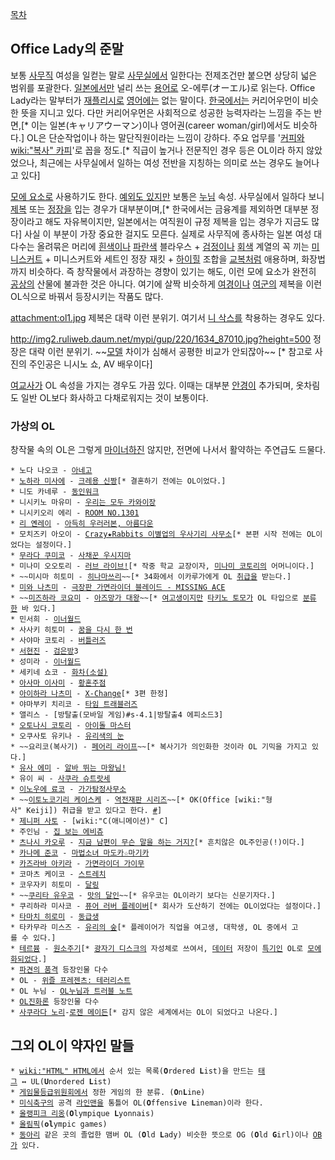[[목차]]

== Office Lady의 준말 ==
보통 [[사무직]] 여성을 일컫는 말로 [[사무실]]에서 일한다는 전제조건만 붙으면 상당히 넓은 범위를 포괄한다. [[일본]]에서만 널리 쓰는 [[용어]]로 오-에루(オーエル)로 읽는다. Office Lady라는 말부터가 [[재플리시]]로 [[영어]]에는 없는 말이다. [[대한민국|한국]]에서는 커리어우먼이 비슷한 뜻을 지니고 있다. 다만 커리어우먼은 사회적으로 성공한 능력자라는 느낌을 주는 반면,[* 이는 일본(キャリアウーマン)이나 영어권(career woman/girl)에서도 비슷하다.] OL은 단순작업이나 하는 말단직원이라는 느낌이 강하다. 주요 업무를 '[[커피]]와 [[wiki:"복사" 카피]]'로 꼽을 정도.[* 직급이 높거나 전문직인 경우 등은 OL이라 하지 않았었으나, 최근에는 사무실에서 일하는 여성 전반을 지칭하는 의미로 쓰는 경우도 늘어나고 있다]

[[모에 요소]]로 사용하기도 한다. [[아사마 이사미|예외도 있지만]] 보통은 [[누님]] 속성. 사무실에서 일하다 보니 [[제복]] 또는 [[정장]]을 입는 경우가 대부분이며,[* 한국에서는 금융계를 제외하면 대부분 정장이라고 해도 자유복이지만, 일본에서는 여직원이 규정 제복을 입는 경우가 지금도 많다] 사실 이 부분이 가장 중요한 걸지도 모른다. 실제로 사무직에 종사하는 일본 여성 대다수는 올려묶은 머리에 [[흰색]]이나 [[파란색]] 블라우스 + [[검은색|검정]]이나 [[회색]] 계열의 꼭 끼는 [[미니스커트]] + 미니스커트와 세트인 정장 재킷 + [[하이힐]] 조합을 [[교복]]처럼 애용하며, 화장법까지 비슷하다. 즉 창작물에서 과장하는 경향이 있기는 해도, 이런 모에 요소가 완전히 [[공상]]의 산물에 불과한 것은 아니다. 여기에 살짝 비슷하게 [[여경]]이나 [[여군]]의 제복을 이런 OL식으로 바꿔서 등장시키는 작품도 많다. 

attachment:ol1.jpg
제복은 대략 이런 분위기. 여기서 [[니 삭스]]를 착용하는 경우도 있다.

http://img2.ruliweb.daum.net/mypi/gup/220/1634_87010.jpg?height=500
정장은 대략 이런 분위기.
~~[[모델]] 차이가 심해서 공평한 비교가 안되잖아~~ [* 참고로 사진의 주인공은 니시노 쇼, AV 배우이다]

[[여교사]]가 OL 속성을 가지는 경우도 가끔 있다. 이때는 대부분 [[안경]]이 추가되며, 옷차림도 일반 OL보다 화사하고 다채로워지는 것이 보통이다.

=== 가상의 OL ===
창작물 속의 OL은 그렇게 [[마이너]]하진 않지만, 전면에 나서서 활약하는 주연급도 드물다.
 * 노다 나오코 - [[아네고]]
 * [[노하라 미사에]] - [[크레용 신짱]][* 결혼하기 전에는 OL이었다.]
 * 니도 카네루 - [[동인워크]]
 * 니시키노 마유미 - [[우리는 모두 카와이장]]
 * 니시키오리 에리 - [[ROOM NO.1301]]
 * [[리 옌레이]] - [[아득히 우러러본, 아름다운]]
 * 모치즈키 아오이 - [[Crazy★Rabbits 이별업의 우사기리 사무소]][* 본편 시작 전에는 OL이었다는 설정이다.]
 * [[무라다 쿠미코]] - [[사채꾼 우시지마]]
 * 미나미 오오토리 - [[러브 라이브!]][* 작중 학교 교장이자, [[미나미 코토리]]의 어머니이다.]
 * ~~미시마 히토미 - [[히나마쓰리]]~~[* 34화에서 이카루가에게 OL [[취급]]을 받는다.]
 * [[미와 나츠미]] - [[극장판 가면라이더 블레이드 - MISSING ACE]]
 * ~~[[미즈하라 코요미]] - [[아즈망가 대왕]]~~[* [[여고생]]이지만 [[타키노 토모]]가 OL 타입으로 [[분류]]한 바 있다.]
 * 민서희 - [[이너월드]]
 * 사사키 히토미 - [[꿈을 다시 한 번]]
 * 사야마 코토리 - [[버틀러즈]]
 * [[서현진(검은방)|서현진]] - [[검은방]]3
 * 성미라 - [[이너월드]]
 * 세키네 쇼코 - [[화차(소설)]]
 * [[아사마 이사미]] - [[황혼주점]]
 * [[아이하라 나츠미]] - [[X-Change]][* 3편 한정]
 * 야마부키 치리코 - [[타임 트래블러즈]]
 * 앨리스 - [방탈출(모바일 게임)#s-4.1|방탈출4 에피소드3]
 * [[오토나시 코토리]] - [[아이돌 마스터]]
 * 오쿠사토 유키나 - [[유리색의 눈]]
 * ~~요리코(복사기) - [[페어리 라이프]]~~[* 복사기가 의인화한 것이라 OL 기믹을 가지고 있다.]
 * [[유사 에미]] - [[알바 뛰는 마왕님!]]
 * 유이 씨 - [[사쿠라 슈트랏세]]
 * [[이노우에 료코]] - [[가가탐정사무소]]
 * ~~[[이토노코기리 케이스케]] - [[역전재판 시리즈]]~~[* OK(Office [wiki:"형사" Keiji]) 취급을 받고 있다고 한다. [http://rigvedawiki.net/r1/pds/1-5-OK.png #]]
 * [[제니퍼 사토]] - [wiki:"C(애니메이션)" C]
 * 주인님 - [[집 보는 에비츄]]
 * [[츠나시 카오루]] - [[지금 남편이 무슨 말을 하는 거지?]][* 흔치않은 OL주인공(!)이다.]
 * [[카나메 준코]] - [[마법소녀 마도카☆마기카]]
 * [[카즈라바 아키라]] - [[가면라이더 가이무]]
 * 코마츠 케이코 - [[스트레치]]
 * 코우자키 히토미 - [[달링]]
 * ~~[[쿠리타 유우코]] - [[맛의 달인]]~~[* 유우코는 OL이라기 보다는 신문기자다.]
 * 쿠리하라 미사코 - [[퓨어 러버 플레이버]][* 회사가 도산하기 전에는 OL이었다는 설정이다.]
 * [[타마치 히로미]] - [[동급생]]
 * 타카무라 미스즈 - [[유리의 숲]][* 플레이어가 직업을 여고생, 대학생, OL 중에서 고를 수 있다.]
 * [[테르븀]] - [[원소주기]][* [[광자기 디스크]]의 자성체로 쓰여서, [[데이터]] 저장이 [[특기]]인 OL로 [[모에화]]되었다.]
 * [[파견의 품격]] 등장인물 다수
 * OL - [[위즐 프레젠츠: 테러리스트]]
 * OL 누님 - [[OL누님과 트러블 노트]]
 * [[OL진화론]] 등장인물 다수
 * [[사쿠라다 노리]]-[[로젠 메이든]][* 감지 않은 세계에서는 OL이 되었다고 나온다.]

== 그외 OL이 약자인 말들 ==
 * [[wiki:"HTML" HTML]]에서 순서 있는 목록('''O'''rdered '''L'''ist)을 만드는 [[태그]] ↔ UL('''U'''nordered '''L'''ist)
 * [[게임물등급위원회]]에서 정한 게임의 한 분류. ('''O'''n'''L'''ine)
 * [[미식축구]]의 공격 [[라인맨]]을 통틀어 OL('''O'''ffensive '''L'''ineman)이라 한다.
 * [[올랭피크 리옹]]('''O'''lympique '''L'''yonnais)
 * [[올림픽]]('''ol'''ympic games)
 * [[동아리]] 같은 곳의 졸업한 맴버 OL ('''O'''ld '''L'''ady) 비슷한 뜻으로 OG ('''O'''ld '''G'''irl)이나 [[OB]]가 있다.
